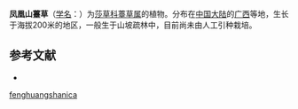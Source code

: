 {{Speciesbox
| name = 凤凰山薹草
| status = 
| status_system = 
| image =
| genus = Carex
| species = fenghuangshanica
| authority = Wang et Tang ex P. C. Li
}}

'''凤凰山薹草'''（[[学名|学名]]：{{lang|la|''Carex fenghuangshanica''}}）为[[莎草科|莎草科]][[薹草属|薹草属]]的植物。分布在[[中国大陆|中国大陆]]的[[广西|广西]]等地，生长于海拔200米的地区，一般生于山坡疏林中，目前尚未由人工引种栽培。

== 参考文献 ==
<div class="references-small">
* {{cite web| url =http://www.bioinfo.cn/db05/KmzwSpecies.php?action=view&id=24330| title =凤凰山薹草| work =《中国高等植物数据库全库》| publisher =中国科学院微生物研究所| author =昆明植物研究所| accessdate =2009-02-25| deadurl =yes| archiveurl =https://web.archive.org/web/20160305030835/http://www.bioinfo.cn/db05/KmzwSpecies.php?action=view&id=24330| archivedate =2016-03-05}}
</div>
{{Taxonbar|from=Q10896113}}

{{DEFAULTSORT:Carex fenghuangshanica}}
[[Category:薹草属|fenghuangshanica]]


{{Carex-stub}}